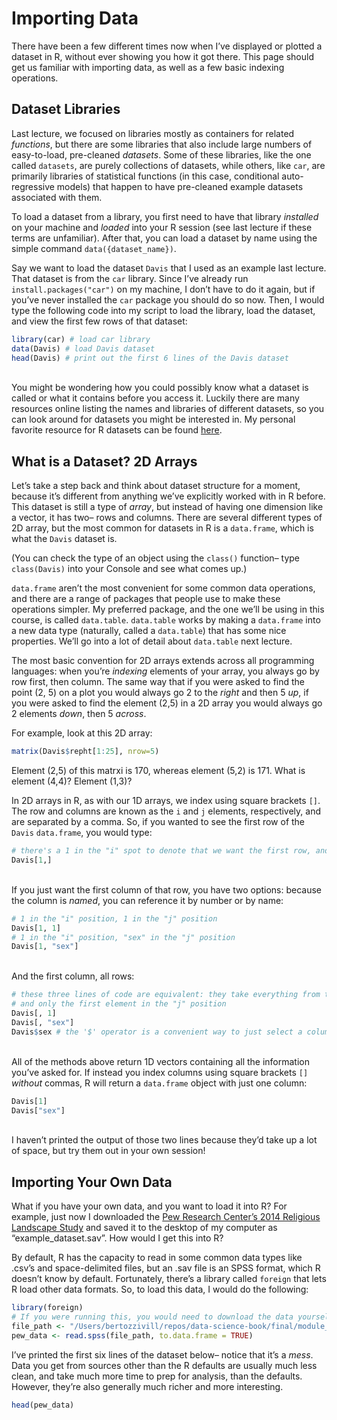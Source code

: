 
# Importing Data

There have been a few different times now when I've displayed or plotted a dataset in R, without ever showing you how it got there. This page should get us familiar with importing data, as well as a few basic indexing operations. 

## Dataset Libraries

Last lecture, we focused on libraries mostly as containers for related *functions*, but there are some libraries that also include large numbers of easy-to-load, pre-cleaned *datasets*. Some of these libraries, like the one called `datasets`, are purely collections of datasets, while others, like `car`, are primarily libraries of statistical functions (in this case, conditional auto-regressive models) that happen to have pre-cleaned example datasets associated with them. 

To load a dataset from a library, you first need to have that library *installed* on your machine and *loaded* into your R session (see last lecture if these terms are unfamiliar). After that, you can load a dataset by name using the simple command `data({dataset_name})`.

Say we want to load the dataset `Davis` that I used as an example last lecture. That dataset is from the `car` library. Since I've already run `install.packages("car")` on my machine, I don't have to do it again, but if you've never installed the `car` package you should do so now. Then, I would type the following code into my script to load the library, load the dataset, and view the first few rows of that dataset:

```r
library(car) # load car library
data(Davis) # load Davis dataset
head(Davis) # print out the first 6 lines of the Davis dataset
```
<br>
You might be wondering how you could possibly know what a dataset is called or what it contains before you access it. Luckily there are many resources online listing the names and libraries of different datasets, so you can look around for datasets you might be interested in. My personal favorite resource for R datasets can be found [here](https://vincentarelbundock.github.io/Rdatasets/datasets.html).

## What is a Dataset? 2D Arrays
Let's take a step back and think about dataset structure for a moment, because it's different from anything we've explicitly worked with in R before. This dataset is still a type of *array*, but instead of having one dimension like a vector, it has two-- rows and columns. There are several different types of 2D array, but the most common for datasets in R is a `data.frame`, which is what the `Davis` dataset is. 

(You can check the type of an object using the `class()` function-- type `class(Davis)` into your Console and see what comes up.) 

`data.frame` aren't the most convenient for some common data operations, and there are a range of packages that people use to make these operations simpler. My preferred package, and the one we'll be using in this course, is called `data.table`. `data.table` works by making a `data.frame` into a new data type (naturally, called a `data.table`) that has some nice properties. We'll go into a lot of detail about `data.table` next lecture. 

The most basic convention for 2D arrays extends across all programming languages: when you're *indexing* elements of your array, you always go by row first, then column. The same way that if you were asked to find the point (2, 5) on a plot you would always go 2 to the *right* and then 5 *up*, if you were asked to find the element (2,5) in a 2D array you would always go 2 elements *down*, then 5 *across*. 

For example, look at this 2D array:

```r
matrix(Davis$repht[1:25], nrow=5)
```

Element (2,5) of this matrxi is 170, whereas element (5,2) is 171. What is element (4,4)? Element (1,3)?

In 2D arrays in R, as with our 1D arrays, we index using square brackets `[]`. The row and columns are known as the `i` and `j` elements, respectively, and are separated by a comma. So, if you wanted to see the first row of the `Davis` `data.frame`, you would type:
```r
# there's a 1 in the "i" spot to denote that we want the first row, and nothing in the "j" spot to denote that we want all columns. Notice that you still need the comma
Davis[1,] 
```
<br>
If you just want the first column of that row, you have two options: because the column is *named*, you can reference it by number or by name:
```r
# 1 in the "i" position, 1 in the "j" position
Davis[1, 1] 
# 1 in the "i" position, "sex" in the "j" position
Davis[1, "sex"]  
```
<br>
And the first column, all rows:
```r
# these three lines of code are equivalent: they take everything from the "i" position, 
# and only the first element in the "j" position
Davis[, 1] 
Davis[, "sex"]
Davis$sex # the '$' operator is a convenient way to just select a column by name
```
<br>
All of the methods above return 1D vectors containing all the information you've asked for. If instead you index columns using square brackets `[]` *without* commas, R will return a `data.frame` object with just one column:
```r
Davis[1]
Davis["sex"]
```
<br>
I haven't printed the output of those two lines because they'd take up a lot of space, but try them out in your own session!

## Importing Your Own Data
What if you have your own data, and you want to load it into R? For example, just now I downloaded the [Pew Research Center's 2014 Religious Landscape Study](http://www.pewforum.org/dataset/pew-research-center-2014-u-s-religious-landscape-study/) and saved it to the desktop of my computer as "example_dataset.sav". How would I get this into R?

By default, R has the capacity to read in some common data types like .csv's and space-delimited files, but an .sav file is an SPSS format, which R doesn't know by default. Fortunately, there's a library called `foreign` that lets R load other data formats. So, to load this data, I would do the following:

```r
library(foreign)
# If you were running this, you would need to download the data yourself, save it somewhere on your machine, and switch the filepath below to the location of the file on your computer.
file_path <- "/Users/bertozzivill/repos/data-science-book/final/module_6/pew_religion.sav" 
pew_data <- read.spss(file_path, to.data.frame = TRUE)
```

I've printed the first six lines of the dataset below-- notice that it's a *mess*. Data you get from sources other than the R defaults are usually much less clean, and take much more time to prep for analysis, than the defaults. However, they're also generally much richer and more interesting.

```r
head(pew_data)
```
